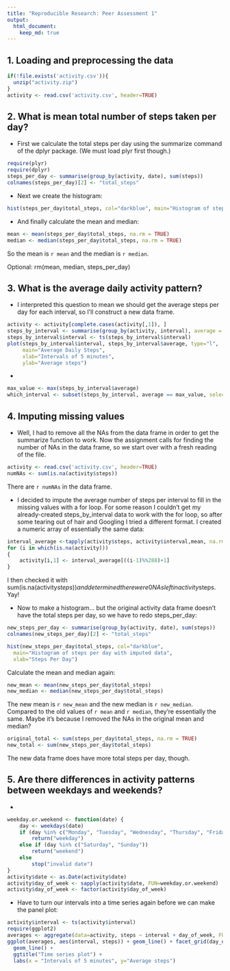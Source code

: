 ```yaml
---
title: "Reproducible Research: Peer Assessment 1"
output: 
  html_document:
    keep_md: true
---
```



## 1. Loading and preprocessing the data
```r
if(!file.exists('activity.csv')){
  unzip("activity.zip")
}
activity <- read.csv('activity.csv', header=TRUE)
```

## 2. What is mean total number of steps taken per day?
* First we calculate the total steps per day using the summarize command of the dplyr package.  (We must load plyr first though.)

```r
require(plyr)
require(dplyr)
steps_per_day <- summarise(group_by(activity, date), sum(steps))
colnames(steps_per_day)[2] <- "total_steps"
```

* Next we create the histogram:

```r
hist(steps_per_day$total_steps, col="darkblue", main="Histogram of steps per day", xlab="Steps Per Day")
```

* And finally calculate the mean and median:
```r
mean <- mean(steps_per_day$total_steps, na.rm = TRUE)
median <- median(steps_per_day$total_steps, na.rm = TRUE)
```
So the mean is `r mean` and the median is `r median`.

Optional: rm(mean, median, steps_per_day)

## 3. What is the average daily activity pattern?
* I interpreted this question to mean we should get the average steps per day for each interval, so I'll construct a new data frame.

```r
activity <- activity[complete.cases(activity[,1]), ]
steps_by_interval <- summarise(group_by(activity, interval), average = mean(steps, na.rm = TRUE))
steps_by_interval$interval <- ts(steps_by_interval$interval)
plot(steps_by_interval$interval, steps_by_interval$average, type="l", 
     main="Average Daily Steps", 
     xlab="Intervals of 5 minutes", 
     ylab="Average steps")
```

* 
```r
max_value <- max(steps_by_interval$average)
which_interval <- subset(steps_by_interval, average == max_value, select = interval)
```

## 4. Imputing missing values
* Well, I had to remove all the NAs from the data frame in order to get the summarize function to work.  Now the assignment calls for finding the number of NAs in the data frame, so we start over with a fresh reading of the file.
```r
activity <- read.csv('activity.csv', header=TRUE)
numNAs <- sum(is.na(activity$steps))
```
There are `r numNAs` in the data frame.

* I decided to impute the average number of steps per interval to fill in the   missing values with a for loop.  For some reason I couldn't get my already-created steps_by_interval data to work with the for loop, so after some tearing out of hair and Googling I tried a different format.  I created a numeric array of essentially the same data:

```r
interval_average <-tapply(activity$steps, activity$interval,mean, na.rm=TRUE)
for (i in which(is.na(activity)))
{
    activity[i,1] <- interval_average[((i-1)%%288)+1]
}
```
I then checked it with sum(is.na(activity$steps)) and determined there were 0 NAs left in activity$steps.  Yay!

* Now to make a histogram... but the original activity data frame doesn't have the total steps per day, so we have to redo steps_per_day:
```r
new_steps_per_day <- summarise(group_by(activity, date), sum(steps))
colnames(new_steps_per_day)[2] <- "total_steps"

hist(new_steps_per_day$total_steps, col="darkblue", 
  main="Histogram of steps per day with imputed data", 
  xlab="Steps Per Day")
```

Calculate the mean and median again:
```r
new_mean <- mean(new_steps_per_day$total_steps)
new_median <- median(new_steps_per_day$total_steps)
```
The new mean is `r new_mean` and the new median is `r new_median`.  Compared to the old values of `r mean` and `r median`, they're essentially the same.  Maybe it's because I removed the NAs in the original mean and median?

```r
original_total <- sum(steps_per_day$total_steps, na.rm = TRUE)
new_total <- sum(new_steps_per_day$total_steps)
```
The new data frame does have more total steps per day, though.

## 5. Are there differences in activity patterns between weekdays and weekends?
* 
```r
weekday.or.weekend <- function(date) {
    day <- weekdays(date)
    if (day %in% c("Monday", "Tuesday", "Wednesday", "Thursday", "Friday"))
        return("weekday")
    else if (day %in% c("Saturday", "Sunday"))
        return("weekend")
    else
        stop("invalid date")
}
activity$date <- as.Date(activity$date)
activity$day_of_week <- sapply(activity$date, FUN=weekday.or.weekend)
activity$day_of_week <- factor(activity$day_of_week)

```

* Have to turn our intervals into a time series again before we can make the panel plot:

```r
activity$interval <- ts(activity$interval)
require(ggplot2)
averages <- aggregate(data=activity, steps ~ interval + day_of_week, FUN = "mean")
ggplot(averages, aes(interval, steps)) + geom_line() + facet_grid(day_of_week ~ .) +
  geom_line() +
  ggtitle("Time series plot") +
  labs(x = "Intervals of 5 minutes", y="Average steps")
```
